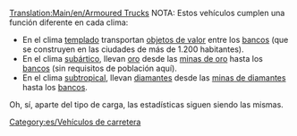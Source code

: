 [[Translation:Main/en/Armoured Trucks]]
NOTA: Estos vehículos cumplen una función diferente en cada clima:
*En el clima [[Main/en/Clima/Es#Templado|templado]] transportan [[Main/es/Objetos de valor|objetos de valor]] entre los [[Main/es/Banco|bancos]] (que se construyen en las ciudades de más de 1.200 habitantes).
*En el clima [[Main/en/Clima/Es#Subártico|subártico]], llevan [[Main/es/Oro|oro]] desde las [[Main/es/Mina de oro|minas de oro]] hasta los [[Main/es/Banco|bancos]] (sin requisitos de población aquí).
*En el clima [[Main/en/Clima/Es#Subtropical|subtropical]], llevan [[Main/es/Diamantes|diamantes]] desde las [[Main/es/Mina de diamantes|minas de diamantes]] hasta los [[Main/es/Banco|bancos]].
Oh, sí, aparte del tipo de carga, las estadísticas siguen siendo las mismas.

{{es/Vehículo de carretera|nombre    = Furgón Blindado Balogh
  |imagen    = Balogh_Armoured_Truck.png
  |precio    = 11.890 € (5.945 £)
  |velocidad = 48 km/h (30 mph)
  |coste     = 842 € (421 £)
  |diseño    = 1936
  |duración  = 15
  |capacidad = 12 bolsas de objetos de valor/oro/diamantes
}}
{{es/Vehículo de carretera|nombre    = Furgón Blindado Uhl
  |imagen    = Uhl_Armoured_Truck.png
  |precio    = 13.940 € (6.970 £)
  |velocidad = 88 km/h (55 mph)
  |coste     = 1.574 € (787 £)
  |diseño    = 1981 (subártico 1982)
  |duración  = 15
  |capacidad = 15 bolsas de objetos de valor/oro/diamantes
}}
{{es/Vehículo de carretera|nombre    = Furgón Blindado Foster
  |imagen    = Foster_Armoured_Truck.png
  |precio    = 14.760 € (7.380 £)
  |velocidad = 112 km/h (70 mph)
  |coste     = 2.250 € (1.125 £)
  |diseño    = 2012 (subtropical 2013)
  |duración  = 15
  |capacidad = 16 bolsas de objetos de valor/oro/diamantes
}}


[[Category:es/Vehículos de carretera]]